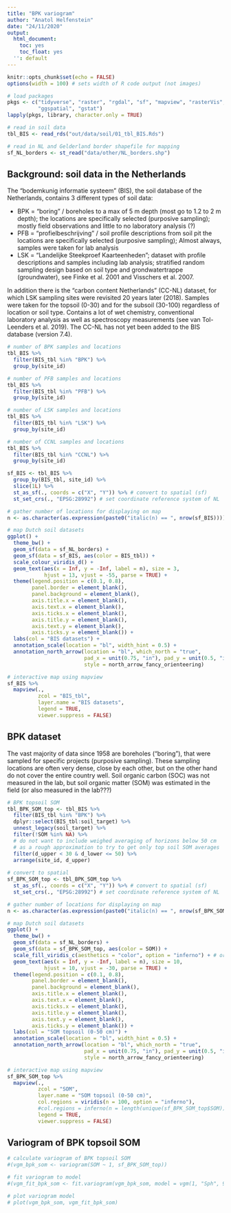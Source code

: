 ```yaml
---
title: "BPK variogram"
author: "Anatol Helfenstein"
date: "24/11/2020"
output:
  html_document:
    toc: yes
    toc_float: yes
  '': default
---
```


```r
knitr::opts_chunk$set(echo = FALSE)
options(width = 100) # sets width of R code output (not images)
```

```r

# load packages
pkgs <- c("tidyverse", "raster", "rgdal", "sf", "mapview", "rasterVis", "viridis",
          "ggspatial", "gstat")
lapply(pkgs, library, character.only = TRUE)

# read in soil data
tbl_BIS <- read_rds("out/data/soil/01_tbl_BIS.Rds")

# read in NL and Gelderland border shapefile for mapping
sf_NL_borders <- st_read("data/other/NL_borders.shp")

```


## Background: soil data in the Netherlands

The "bodemkunig informatie systeem" (BIS), the soil database of the Netherlands, contains 3 different types of soil data: 

* BPK = "boring" / boreholes to a max of 5 m depth (most go to 1.2 to 2 m depth); the locations are specifically selected (purposive sampling); mostly field observations and little to no laboratory analysis (?)
* PFB = "profielbeschrijving" / soil profile descriptions from soil pit the locations are specifically selected (purposive sampling); Almost always, samples were taken for lab analysis
* LSK = "Landelijke Steekproef Kaarteenheden"; dataset with profile descriptions and samples including lab analysis; stratified random sampling design based on soil type and grondwatertrappe (groundwater), see Finke et al. 2001 and Visschers et al. 2007.

In addition there is the "carbon content Netherlands" (CC-NL) dataset, for which LSK sampling sites were revisited 20 years later (2018). Samples were taken for the topsoil (0-30) and for the subsoil (30-100) regardless of location or soil type. Contains a lot of wet chemistry, conventional laboratory analysis as well as spectroscopy measurements (see van Tol-Leenders et al. 2019). The CC-NL has not yet been added to the BIS database (version 7.4).

```r
# number of BPK samples and locations
tbl_BIS %>% 
  filter(BIS_tbl %in% "BPK") %>% 
  group_by(site_id)

# number of PFB samples and locations
tbl_BIS %>% 
  filter(BIS_tbl %in% "PFB") %>% 
  group_by(site_id)

# number of LSK samples and locations
tbl_BIS %>% 
  filter(BIS_tbl %in% "LSK") %>% 
  group_by(site_id)

# number of CCNL samples and locations
tbl_BIS %>% 
  filter(BIS_tbl %in% "CCNL") %>% 
  group_by(site_id)
```


```r
sf_BIS <- tbl_BIS %>% 
  group_by(BIS_tbl, site_id) %>% 
  slice(1L) %>% 
  st_as_sf(., coords = c("X", "Y")) %>% # convert to spatial (sf)
  st_set_crs(., "EPSG:28992") # set coordinate reference system of NL

# gather number of locations for displaying on map
n <- as.character(as.expression(paste0("italic(n) == ", nrow(sf_BIS))))

# map Dutch soil datasets
ggplot() +
  theme_bw() +
  geom_sf(data = sf_NL_borders) +
  geom_sf(data = sf_BIS, aes(color = BIS_tbl)) +
  scale_colour_viridis_d() +
  geom_text(aes(x = Inf, y = -Inf, label = n), size = 3,
            hjust = 13, vjust = -55, parse = TRUE) +
  theme(legend.position = c(0.1, 0.8),
        panel.border = element_blank(),
        panel.background = element_blank(),
        axis.title.x = element_blank(),
        axis.text.x = element_blank(),
        axis.ticks.x = element_blank(),
        axis.title.y = element_blank(),
        axis.text.y = element_blank(),
        axis.ticks.y = element_blank()) +
  labs(col = "BIS datasets") +
  annotation_scale(location = "bl", width_hint = 0.5) +
  annotation_north_arrow(location = "bl", which_north = "true", 
                         pad_x = unit(0.75, "in"), pad_y = unit(0.5, "in"),
                         style = north_arrow_fancy_orienteering)

# interactive map using mapview
sf_BIS %>% 
  mapview(.,
          zcol = "BIS_tbl",
          layer.name = "BIS datasets",
          legend = TRUE,
          viewer.suppress = FALSE)
```


## BPK dataset

The vast majority of data since 1958 are boreholes ("boring"), that were sampled for specific projects (purposive sampling). These sampling locations are often very dense, close by each other, but on the other hand do not cover the entire country well. Soil organic carbon (SOC) was not measured in the lab, but soil organic matter (SOM) was estimated in the field (or also measured in the lab???)

```r
# BPK topsoil SOM
tbl_BPK_SOM_top <- tbl_BIS %>% 
  filter(BIS_tbl %in% "BPK") %>% 
  dplyr::select(BIS_tbl:soil_target) %>% 
  unnest_legacy(soil_target) %>% 
  filter(!SOM %in% NA) %>% 
  # do not want to include weighed averaging of horizons below 50 cm
  # as a rough approximation to try to get only top soil SOM averages
  filter(d_upper < 30 & d_lower <= 50) %>%
  arrange(site_id, d_upper)
  
# convert to spatial
sf_BPK_SOM_top <- tbl_BPK_SOM_top %>%
  st_as_sf(., coords = c("X", "Y")) %>% # convert to spatial (sf)
  st_set_crs(., "EPSG:28992") # set coordinate reference system of NL

# gather number of locations for displaying on map
n <- as.character(as.expression(paste0("italic(n) == ", nrow(sf_BPK_SOM_top))))

# map Dutch soil datasets
ggplot() +
  theme_bw() +
  geom_sf(data = sf_NL_borders) +
  geom_sf(data = sf_BPK_SOM_top, aes(color = SOM)) +
  scale_fill_viridis_c(aesthetics = "color", option = "inferno") + # or plasma
  geom_text(aes(x = Inf, y = -Inf, label = n), size = 10,
            hjust = 10, vjust = -30, parse = TRUE) +
  theme(legend.position = c(0.1, 0.8),
        panel.border = element_blank(),
        panel.background = element_blank(),
        axis.title.x = element_blank(),
        axis.text.x = element_blank(),
        axis.ticks.x = element_blank(),
        axis.title.y = element_blank(),
        axis.text.y = element_blank(),
        axis.ticks.y = element_blank()) +
  labs(col = "SOM topsoil (0-50 cm)") +
  annotation_scale(location = "bl", width_hint = 0.5) +
  annotation_north_arrow(location = "bl", which_north = "true", 
                         pad_x = unit(0.75, "in"), pad_y = unit(0.5, "in"),
                         style = north_arrow_fancy_orienteering)

# interactive map using mapview
sf_BPK_SOM_top %>% 
  mapview(.,
          zcol = "SOM",
          layer.name = "SOM topsoil (0-50 cm)",
          col.regions = viridis(n = 100, option = "inferno"),
          #col.regions = inferno(n = length(unique(sf_BPK_SOM_top$SOM))),
          legend = TRUE,
          viewer.suppress = FALSE)
```


## Variogram of BPK topsoil SOM



```r
# calculate variogram of BPK topsoil SOM
#(vgm_bpk_som <- variogram(SOM ~ 1, sf_BPK_SOM_top))

# fit variogram to model
#(vgm_fit_bpk_som <- fit.variogram(vgm_bpk_som, model = vgm(1, "Sph", 900, 1)))

# plot variogram model
# plot(vgm_bpk_som, vgm_fit_bpk_som)
```

